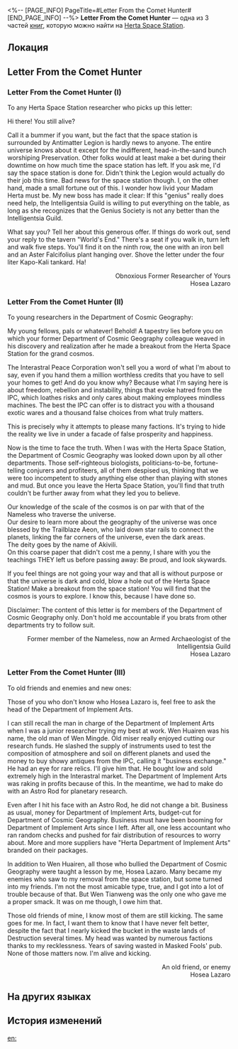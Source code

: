 <%-- [PAGE_INFO]
PageTitle=#Letter From the Comet Hunter#
[END_PAGE_INFO] --%>
{{Дополнить}}
{{Книга Инфобокс
|id           = 041
|partIds      = 190150;190151;190152
|Название     = 
|Изображение  = Электронная почта с КСГ.png
|Мир          = Herta Space Station
|Томов        = 3
|Автор        = <!--нужно добавить-->
|Описание     = Letter from outer space by Hosea Lazaro the comet hunter &mdash; full of rubbish.
|Том1         = {{tx}}
|Источник1    = {{tx|Отсутствует источник}}
|Том2         = {{tx}}
|Источник2    = {{tx|Отсутствует источник}}
|Том3         = {{tx}}
|Источник3    = {{tx|Отсутствует источник}}
|Персонажи    = Akivili; Herta
|Фракции      = Antimatter Legion; Genius Society; Intelligentsia Guild; Interastral Peace Corporation; Masked Fools; The Nameless
}}
'''Letter From the Comet Hunter''' — одна из 3 частей [[Книги|книг]], которую можно найти на [[Herta Space Station]].

==Локация==
{{Отметка карты|<!--название карты-->|<!--id отметки-->}}

==Letter From the Comet Hunter==
===Letter From the Comet Hunter (I)===
To any Herta Space Station researcher who picks up this letter:

Hi there! You still alive?

Call it a bummer if you want, but the fact that the space station is surrounded by Antimatter Legion is hardly news to anyone. The entire universe knows about it except for the indifferent, head-in-the-sand bunch worshiping Preservation. Other folks would at least make a bet during their downtime on how much time the space station has left. If you ask me, I'd say the space station is done for. Didn't think the Legion would actually do their job this time. Bad news for the space station though. I, on the other hand, made a small fortune out of this. I wonder how livid your Madam Herta must be. My new boss has made it clear: If this "genius" really does need help, the Intelligentsia Guild is willing to put everything on the table, as long as she recognizes that the Genius Society is not any better than the Intelligentsia Guild.

What say you? Tell her about this generous offer. If things do work out, send your reply to the tavern "World's End." There's a seat if you walk in, turn left and walk five steps. You'll find it on the ninth row, the one with an iron bell and an Aster Falcifolius plant hanging over. Shove the letter under the four liter Kapo-Kali tankard. Ha!

<div align="right">Obnoxious Former Researcher of Yours<br />
Hosea Lazaro</div>

===Letter From the Comet Hunter (II)===
To young researchers in the Department of Cosmic Geography:

My young fellows, pals or whatever! Behold! A tapestry lies before you on which your former Department of Cosmic Geography colleague weaved in his discovery and realization after he made a breakout from the Herta Space Station for the grand cosmos.

The Interastral Peace Corporation won't sell you a word of what I'm about to say, even if you hand them a million worthless credits that you have to sell your homes to get! And do you know why? Because what I'm saying here is about freedom, rebellion and instability, things that evoke hatred from the IPC, which loathes risks and only cares about making employees mindless machines. The best the IPC can offer is to distract you with a thousand exotic wares and a thousand false choices from what truly matters.

This is precisely why it attempts to please many factions. It's trying to hide the reality we live in under a facade of false prosperity and happiness.

Now is the time to face the truth. When I was with the Herta Space Station, the Department of Cosmic Geography was looked down upon by all other departments. Those self-righteous biologists, politicians-to-be, fortune-telling conjurers and profiteers, all of them despised us, thinking that we were too incompetent to study anything else other than playing with stones and mud. But once you leave the Herta Space Station, you'll find that truth couldn't be further away from what they led you to believe.

Our knowledge of the scale of the cosmos is on par with that of the Nameless who traverse the universe.<br />
Our desire to learn more about the geography of the universe was once blessed by the Trailblaze Aeon, who laid down star rails to connect the planets, linking the far corners of the universe, even the dark areas. <br />The deity goes by the name of Akivili. <br />On this coarse paper that didn't cost me a penny, I share with you the teachings THEY left us before passing away: Be proud, and look skywards.

If you feel things are not going your way and that all is without purpose or that the universe is dark and cold, blow a hole out of the Herta Space Station! Make a breakout from the space station! You will find that the cosmos is yours to explore. I know this, because I have done so.

Disclaimer: The content of this letter is for members of the Department of Cosmic Geography only. Don't hold me accountable if you brats from other departments try to follow suit.

<div align="right">Former member of the Nameless, now an Armed Archaeologist of the Intelligentsia Guild<br />
Hosea Lazaro</div>

===Letter From the Comet Hunter (III)===
To old friends and enemies and new ones:

Those of you who don't know who Hosea Lazaro is, feel free to ask the head of the Department of Implement Arts.

I can still recall the man in charge of the Department of Implement Arts when I was a junior researcher trying my best at work. Wen Huairen was his name, the old man of Wen Mingde. Old miser really enjoyed cutting our research funds. He slashed the supply of instruments used to test the composition of atmosphere and soil on different planets and used the money to buy showy antiques from the IPC, calling it "business exchange." He had an eye for rare relics. I'll give him that. He bought low and sold extremely high in the Interastral market. The Department of Implement Arts was raking in profits because of this. In the meantime, we had to make do with an Astro Rod for planetary research.

Even after I hit his face with an Astro Rod, he did not change a bit. Business as usual, money for Department of Implement Arts, budget-cut for Department of Cosmic Geography. Business must have been booming for Department of Implement Arts since I left. After all, one less accountant who ran random checks and pushed for fair distribution of resources to worry about. More and more suppliers have "Herta Department of Implement Arts" branded on their packages.

In addition to Wen Huairen, all those who bullied the Department of Cosmic Geography were taught a lesson by me, Hosea Lazaro. Many became my enemies who saw to my removal from the space station, but some turned into my friends. I'm not the most amicable type, true, and I got into a lot of trouble because of that. But Wen Tianweng was the only one who gave me a proper smack. It was on me though, I owe him that.

Those old friends of mine, I know most of them are still kicking. The same goes for me. In fact, I want them to know that I have never felt better, despite the fact that I nearly kicked the bucket in the waste lands of Destruction several times. My head was wanted by numerous factions thanks to my recklessness. Years of saving wasted in Masked Fools' pub. None of those matters now. I'm alive and kicking.

<div align="right">An old friend, or enemy<br />
Hosea Lazaro</div>

==На других языках==
{{На других языках
|en   = Letter From the Comet Hunter
|zhs  = 猎彗人来信
|zht  = 獵彗人來信
|ja   = コメットハンターからのお便り
|ko   = 코멧 헌터의 편지
|es   = Cartas del cazador de cometas
|fr   = Lettre du chasseur de comètes
|ru   = Письма Охотника за кометами
|th   = จดหมายจากนักล่าดาวหาง
|vi   = Thư Từ Thợ Săn Sao Chổi
|de   = Brief des Kometenjägers
|id   = Buku dari Pemburu Komet
|pt   = Carta do Caça-cometas
}}

==История изменений==
{{История изменений|3.5}}

[[en:]]